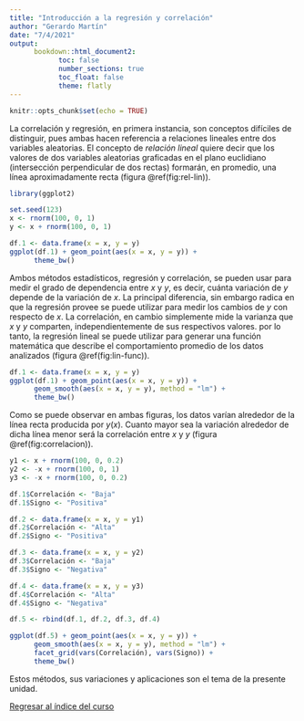 ```yaml
---
title: "Introducción a la regresión y correlación"
author: "Gerardo Martín"
date: "7/4/2021"
output:
      bookdown::html_document2:
            toc: false 
            number_sections: true
            toc_float: false
            theme: flatly
---
```


```r
knitr::opts_chunk$set(echo = TRUE)
```

La correlación y regresión, en primera instancia, son conceptos difíciles de distinguir, pues ambas hacen referencia a relaciones lineales entre dos variables aleatorias. El concepto de *relación lineal* quiere decir que los valores de dos variables aleatorias graficadas en el plano euclidiano (intersección perpendicular de dos rectas) formarán, en promedio, una línea aproximadamente recta (figura \@ref(fig:rel-lin)).

```r
library(ggplot2)

set.seed(123)
x <- rnorm(100, 0, 1)
y <- x + rnorm(100, 0, 1)

df.1 <- data.frame(x = x, y = y)
ggplot(df.1) + geom_point(aes(x = x, y = y)) + 
      theme_bw()
```

Ambos métodos estadísticos, regresión y correlación, se pueden usar para medir el grado de dependencia entre $x$ y $y$, es decir, cuánta variación de $y$ depende de la variación de $x$. La principal diferencia, sin embargo radica en que la regresión provee se puede utilizar para medir los cambios de $y$ con respecto de $x$. La correlación, en cambio simplemente mide la varianza que $x$ y $y$ comparten, independientemente de sus respectivos valores. por lo tanto, la regresión lineal se puede utilizar para generar una función matemática que describe el comportamiento promedio de los datos analizados (figura \@ref(fig:lin-func)).


```r
df.1 <- data.frame(x = x, y = y)
ggplot(df.1) + geom_point(aes(x = x, y = y)) + 
      geom_smooth(aes(x = x, y = y), method = "lm") +
      theme_bw()
```

Como se puede observar en ambas figuras, los datos varían alrededor de la línea recta producida por $y(x)$. Cuanto mayor sea la variación alrededor de dicha línea menor será la correlación entre $x$ y $y$ (figura \@ref(fig:correlacion)).

```r
y1 <- x + rnorm(100, 0, 0.2)
y2 <- -x + rnorm(100, 0, 1)
y3 <- -x + rnorm(100, 0, 0.2)

df.1$Correlación <- "Baja"
df.1$Signo <- "Positiva"

df.2 <- data.frame(x = x, y = y1)
df.2$Correlación <- "Alta"
df.2$Signo <- "Positiva"

df.3 <- data.frame(x = x, y = y2)
df.3$Correlación <- "Baja"
df.3$Signo <- "Negativa"

df.4 <- data.frame(x = x, y = y3)
df.4$Correlación <- "Alta"
df.4$Signo <- "Negativa"

df.5 <- rbind(df.1, df.2, df.3, df.4)

ggplot(df.5) + geom_point(aes(x = x, y = y)) + 
      geom_smooth(aes(x = x, y = y), method = "lm") + 
      facet_grid(vars(Correlación), vars(Signo)) + 
      theme_bw()
```

Estos métodos, sus variaciones y aplicaciones son el tema de la presente unidad.

[Regresar al índice del curso](../index.html)

